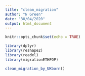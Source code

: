 ```yaml
---
title: "clean_migration"
author: "N Green"
date: "30/04/2020"
output: html_document
---
```


```r
knitr::opts_chunk$set(echo = TRUE)
```

```r
library(dplyr)
library(reshape2)
library(readxl)
library(migrationETHPOP)
```

```r
clean_migration_by_UKborn()
```
